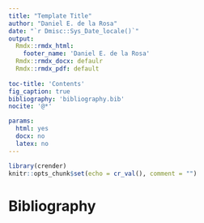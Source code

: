 ```yaml
---
title: "Template Title"
author: "Daniel E. de la Rosa"
date: "`r Dmisc::Sys_Date_locale()`"
output: 
  Rmdx::rmdx_html:
    footer_name: 'Daniel E. de la Rosa'
  Rmdx::rmdx_docx: defaulr
  Rmdx::rmdx_pdf: default
    
toc-title: 'Contents'
fig_caption: true
bibliography: 'bibliography.bib' 
nocite: '@*' 

params:
  html: yes
  docx: no
  latex: no
---
```


```r
library(crender)
knitr::opts_chunk$set(echo = cr_val(), comment = "")
```








# Bibliography {-}
